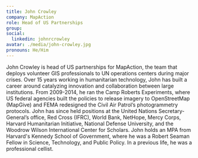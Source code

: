 ```yaml
---
title: John Crowley
company: MapAction
role: Head of US Partnerships
group:
social:
  linkedin: johnrcrowley
avatar: ./media/john-crowley.jpg
pronouns: He/Him
---
```

John Crowley is head of US partnerships for MapAction, the team that deploys volunteer GIS professionals to UN operations centers during major crises. Over 15 years working in humanitarian technology, John has built a career around catalyzing innovation and collaboration between large institutions. From 2009-2014, he ran the Camp Roberts Experiments, where US federal agencies built the policies to release imagery to OpenStreetMap (MapGive) and FEMA redesigned the Civil Air Patrol’s photogrammetry protocols. John has since held positions at the United Nations Secretary-General’s office, Red Cross (IFRC), World Bank, NetHope, Mercy Corps, Harvard Humanitarian Initiative, National Defense University, and the Woodrow Wilson International Center for Scholars. John holds an MPA from Harvard's Kennedy School of Government, where he was a Robert Seaman Fellow in Science, Technology, and Public Policy. In a previous life, he was a professional cellist.